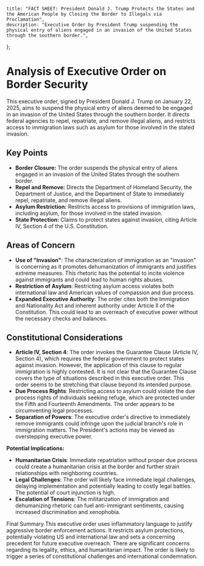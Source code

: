     title: "FACT SHEET: President Donald J. Trump Protects the States and the American People by Closing the Border to Illegals via Proclamation",
    description: "Executive Order by President Trump suspending the physical entry of aliens engaged in an invasion of the United States through the southern border.",
};

# Analysis of Executive Order on Border Security

This executive order, signed by President Donald J. Trump on January 22, 2025, aims to suspend the physical entry of aliens deemed to be engaged in an invasion of the United States through the southern border. It directs federal agencies to repel, repatriate, and remove illegal aliens, and restricts access to immigration laws such as asylum for those involved in the stated invasion.

## Key Points

-   **Border Closure:** The order suspends the physical entry of aliens engaged in an invasion of the United States through the southern border.
-   **Repel and Remove:** Directs the Department of Homeland Security, the Department of Justice, and the Department of State to immediately repel, repatriate, and remove illegal aliens.
-   **Asylum Restriction:** Restricts access to provisions of immigration laws, including asylum, for those involved in the stated invasion.
-   **State Protection:** Claims to protect states against invasion, citing Article IV, Section 4 of the U.S. Constitution.

## Areas of Concern

-   **Use of "Invasion"**: The characterization of immigration as an "invasion" is concerning as it promotes dehumanization of immigrants and justifies extreme measures. This rhetoric has the potential to incite violence against immigrants and could lead to human rights abuses.
-   **Restriction of Asylum**: Restricting asylum access violates both international law and American values of compassion and due process.
-   **Expanded Executive Authority**: The order cites both the Immigration and Nationality Act and inherent authority under Article II of the Constitution. This could lead to an overreach of executive power without the necessary checks and balances.

## Constitutional Considerations

-   **Article IV, Section 4**: The order invokes the Guarantee Clause (Article IV, Section 4), which requires the federal government to protect states against invasion. However, the application of this clause to regular immigration is highly contested. It is not clear that the Guarantee Clause covers the type of situations described in this executive order. This order seems to be stretching that clause beyond its intended purpose.
-   **Due Process Rights**: Restricting access to asylum could violate the due process rights of individuals seeking refuge, which are protected under the Fifth and Fourteenth Amendments. The order appears to be circumventing legal processes.
-   **Separation of Powers**: The executive order's directive to immediately remove immigrants could infringe upon the judicial branch's role in immigration matters. The President's actions may be viewed as overstepping executive power.

**Potential Implications:**

-   **Humanitarian Crisis**: Immediate repatriation without proper due process could create a humanitarian crisis at the border and further strain relationships with neighboring countries.
-   **Legal Challenges**: The order will likely face immediate legal challenges, delaying implementation and potentially leading to costly legal battles. The potential of court injunction is high.
-   **Escalation of Tensions**: The militarization of immigration and dehumanizing rhetoric can fuel anti-immigrant sentiments, causing increased discrimination and xenophobia.

Final Summary
This executive order uses inflammatory language to justify aggressive border enforcement actions. It restricts asylum protections, potentially violating US and international law and sets a concerning precedent for future executive overreach. There are significant concerns regarding its legality, ethics, and humanitarian impact. The order is likely to trigger a series of constitutional challenges and international condemnation.
